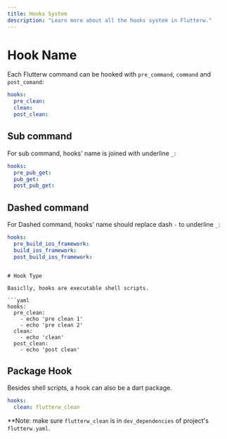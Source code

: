 ```yaml
---
title: Hooks System
description: "Learn more about all the hooks system in Flutterw."
---
```


# Hook Name

Each Flutterw command can be hooked with `pre_command`, `command` and `post_comand`:

```yaml
hooks:
  pre_clean:
  clean:
  post_clean:
```

## Sub command

For sub command, hooks' name is joined with underline `_`:

```yaml
hooks:
  pre_pub_get:
  pub_get:
  post_pub_get:
```

## Dashed command

For Dashed command, hooks' name should replace dash `-` to underline `_`:

```yaml
hooks:
  pre_build_ios_framework:
  build_ios_framework:
  post_build_ios_framework:
```
```

# Hook Type

Basiclly, hooks are executable shell scripts.

```yaml
hooks:
  pre_clean:
    - echo 'pre clean 1'
    - echo 'pre clean 2'
  clean:
    - echo 'clean'
  post_clean:
    - echo 'post clean'
```

## Package Hook

Besides shell scripts, a hook can also be a dart package.

```yaml
hooks:
  clean: flutterw_clean
```
**Note: make sure `flutterw_clean` is in `dev_dependencies` of project's `flutterw.yaml`.
